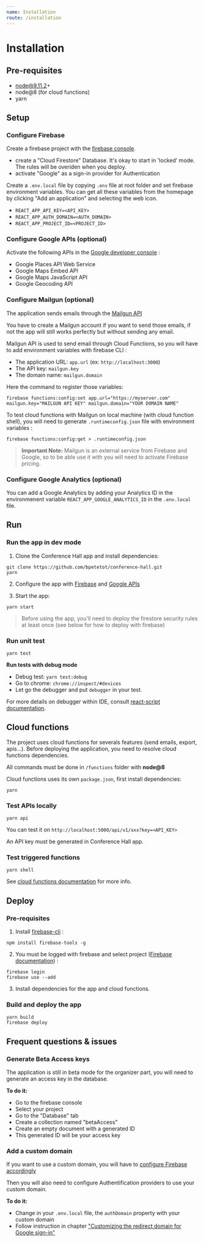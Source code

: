 ```yaml
---
name: Installation
route: /installation
---
```


# Installation

## Pre-requisites

* node@9.11.2+
* node@8 (for cloud functions)
* yarn

## Setup

### Configure Firebase

Create a firebase project with the [firebase console](https://console.firebase.google.com).

* create a "Cloud Firestore" Database. It's okay to start in 'locked' mode. The rules will be overiden when you deploy.
* activate "Google" as a sign-in provider for Authentication

Create a `.env.local` file by copying `.env` file at root folder and set firebase environment variables. You can get all these variables from the homepage by clicking "Add an application" and selecting the web icon.

* `REACT_APP_API_KEY=<API_KEY>`
* `REACT_APP_AUTH_DOMAIN=<AUTH_DOMAIN>`
* `REACT_APP_PROJECT_ID=<PROJECT_ID>`

### Configure Google APIs (optional)

Activate the following APIs in the [Google developer console](https://console.developers.google.com/apis) :

* Google Places API Web Service
* Google Maps Embed API
* Google Maps JavaScript API
* Google Geocoding API

### Configure Mailgun (optional)

The application sends emails through the [Mailgun API](https://www.mailgun.com/)

You have to create a Mailgun account if you want to send those emails, if not the app will still works perfectly but without sending any email.

Mailgun API is used to send email through Cloud Functions, so you will have to add environment variables with firebase CLI :
* The application URL: `app.url` (ex: `http://localhost:3000`)
* The API key: `mailgun.key`
* The domain name: `mailgun.domain`

Here the command to register those variables:

```
firebase functions:config:set app.url="https://myserver.com" mailgun.key="MAILGUN API KEY" mailgun.domain="YOUR DOMAIN NAME"
```

To test cloud functions with Mailgun on local machine (with cloud function shell), you will need to generate `.runtimeconfig.json` file with environment variables :

```
firebase functions:config:get > .runtimeconfig.json
```

> **Important Note:** Mailgun is an external service from Firebase and Google, so to be able use it with you will need to activate Firebase pricing.

### Configure Google Analytics (optional)

You can add a Google Analytics by adding your Analytics ID in the environmenent variable `REACT_APP_GOOGLE_ANALYTICS_ID` in the `.env.local` file.

## Run

### Run the app in dev mode

1. Clone the Conference Hall app and install dependencies:
```
git clone https://github.com/bpetetot/conference-hall.git
yarn
```

2. Configure the app with [Firebase](#configure-firebase) and [Google APIs](#configure-google-apis-optional)

3. Start the app:

```
yarn start
```

> Before using the app, you'll need to deploy the firestore security rules at least once (see below for how to deploy with firebase)

### Run unit test

```
yarn test
```

**Run tests with debug mode**
* Debug test: `yarn test:debug`
* Go to chrome: `chrome://inspect/#devices`
* Let go the debugger and put `debugger` in your test.

For more details on debugger within IDE, consult [react-script documentation](https://github.com/facebook/create-react-app/blob/ed5c48c81b2139b4414810e1efe917e04c96ee8d/packages/react-scripts/template/README.md#debugging-tests-in-chrome).

## Cloud functions

The project uses cloud functions for severals features (send emails, export, apis...). Before deploying the application, you need to resolve cloud functions dependencies.

All commands must be done in `/functions` folder with **node@8**

Cloud functions uses its own `package.json`, first install dependencies:
```
yarn
```

### Test APIs locally

```
yarn api
```

You can test it on `http://localhost:5000/api/v1/xxx?key=<API_KEY>`

An API key must be generated in Conference Hall app.

### Test triggered functions

```
yarn shell
```

See [cloud functions documentation](https://firebase.google.com/docs/functions/local-emulator) for more info.


## Deploy

### Pre-requisites

1. Install [firebase-cli](https://firebase.google.com/docs/cli/) :

```
npm install firebase-tools -g
```

2. You must be logged with firebase and select project ([Firebase documentation](https://firebase.google.com/docs/web)) :

```
firebase login
firebase use --add
```

3. Install dependencies for the app and cloud functions.

### Build and deploy the app

```
yarn build
firebase deploy
```

## Frequent questions & issues

### Generate Beta Access keys

The application is still in beta mode for the organizer part, you will need to generate an access key in the database.

**To do it:**
- Go to the firebase console
- Select your project
- Go to the "Database" tab
- Create a collection named "betaAccess"
- Create an empty document with a generated ID
- This generated ID will be your access key

### Add a custom domain

If you want to use a custom domain, you will have to [configure Firebase accordingly](https://firebase.google.com/docs/hosting/custom-domain)

Then you will also need to configure Authentification providers to use your custom domain.

**To do it:**
- Change in your `.env.local` file, the `authDomain` property with your custom domain
- Follow instruction in chapter ["Customizing the redirect domain for Google sign-in"](https://firebase.google.com/docs/auth/web/google-signin)
